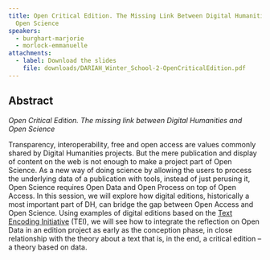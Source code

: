 ```yaml
---
title: Open Critical Edition. The Missing Link Between Digital Humanities and
  Open Science
speakers:
  - burghart-marjorie
  - morlock-emmanuelle
attachments:
  - label: Download the slides
    file: downloads/DARIAH_Winter_School-2-OpenCriticalEdition.pdf
---
```

## Abstract

*Open Critical Edition. The missing link between Digital Humanities and Open Science*

Transparency, interoperability, free and open access are values commonly shared by Digital Humanities projects. But the mere publication and display of content on the web is not enough to make a project part of Open Science. As a new way of doing science by allowing the users to process the underlying data of a publication with tools, instead of just perusing it, Open Science requires Open Data and Open Process on top of Open Access. In this session, we will explore how digital editions, historically a most important part of DH, can bridge the gap between Open Access and Open Science. Using examples of digital editions based on the [Text Encoding Initiative](http://www.tei-c.org/index.xml) (TEI), we will see how to integrate the reflection on Open Data in an edition project as early as the conception phase, in close relationship with the theory about a text that is, in the end, a critical edition – a theory based on data.

<DownloadLink href="downloads/2.1-Open-Critical-Edition.pdf" />

<Speakers>
  <Speaker speaker="burghart-marjorie" />

  <Speaker speaker="morlock-emmanuelle" />
</Speakers>

